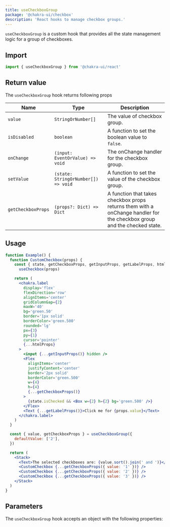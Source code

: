 ```yaml
---
title: useCheckboxGroup
package: '@chakra-ui/checkbox'
description: 'React hooks to manage checkbox groups.'
---
```


`useCheckboxGroup` is a custom hook that provides all the state management logic
for a group of checkboxes.

## Import

```js
import { useCheckboxGroup } from '@chakra-ui/react'
```

## Return value

The `useCheckboxGroup` hook returns following props

| Name               | Type                                | Description                                                                                                             |
| ------------------ | ----------------------------------- | ----------------------------------------------------------------------------------------------------------------------- |
| `value`            | `StringOrNumber[]`                  | The value of checkbox group.                                                                                            |
| `isDisabled`       | `boolean`                           | A function to set the boolean value to `false`.                                                                         |
| `onChange`         | `(input: EventOrValue) => void`     | The onChange handler for the checkbox group.                                                                            |
| `setValue`         | `(state: StringOrNumber[]) => void` | A function to set the value of the checkbox group.                                                                      |
| `getCheckboxProps` | `(props?: Dict) => Dict`            | A function that takes checkbox props returns them with a onChange handler for the checkbox group and the checked state. |

## Usage

```jsx
function Example() {
  function CustomCheckbox(props) {
    const { state, getCheckboxProps, getInputProps, getLabelProps, htmlProps } =
      useCheckbox(props)

    return (
      <chakra.label
        display='flex'
        flexDirection='row'
        alignItems='center'
        gridColumnGap={2}
        maxW='40'
        bg='green.50'
        border='1px solid'
        borderColor='green.500'
        rounded='lg'
        px={3}
        py={1}
        cursor='pointer'
        {...htmlProps}
      >
        <input {...getInputProps()} hidden />
        <Flex
          alignItems='center'
          justifyContent='center'
          border='2px solid'
          borderColor='green.500'
          w={4}
          h={4}
          {...getCheckboxProps()}
        >
          {state.isChecked && <Box w={2} h={2} bg='green.500' />}
        </Flex>
        <Text {...getLabelProps()}>Click me for {props.value}</Text>
      </chakra.label>
    )
  }

  const { value, getCheckboxProps } = useCheckboxGroup({
    defaultValue: ['2'],
  })

  return (
    <Stack>
      <Text>The selected checkboxes are: {value.sort().join(' and ')}</Text>
      <CustomCheckbox {...getCheckboxProps({ value: '1' })} />
      <CustomCheckbox {...getCheckboxProps({ value: '2' })} />
      <CustomCheckbox {...getCheckboxProps({ value: '3' })} />
    </Stack>
  )
}
```

## Parameters

The `useCheckboxGroup` hook accepts an object with the following properties:

<PropsTable of='useCheckboxGroup' />
